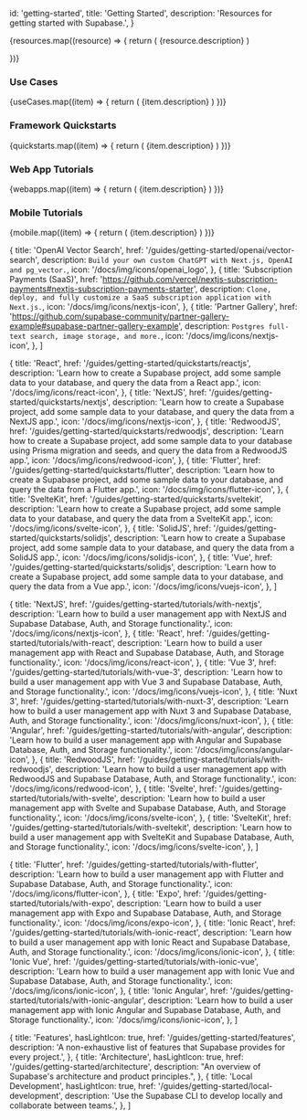 
  id: 'getting-started',
  title: 'Getting Started',
  description: 'Resources for getting started with Supabase.',
}

<div className="flex flex-col gap-12 my-12">

<div>

  <div className="grid grid-cols-12 gap-6 not-prose">
    {resources.map((resource) => {
      return (
        <Link
          href={`${resource.href}`}
          key={resource.title}
          passHref
        >
          <a className={'col-span-12 md:col-span-4'}>
            <GlassPanel {...resource} background={false} showIconBg={true}>
              {resource.description}
            </GlassPanel>
          </a>
        </Link>
      )

})}

  </div>

</div>

</div>

### Use Cases

<div className="grid lg:grid-cols-12 gap-6 not-prose">
  {useCases.map((item) => {
    return (
      <Link href={`${item.href}`} key={item.title} passHref>
        <a className={'col-span-4'}>
          <GlassPanel title={item.title} span="col-span-6" background={false} icon={item.icon}>
            {item.description}
          </GlassPanel>
        </a>
      </Link>
    )
  })}
</div>

### Framework Quickstarts

<div className="grid lg:grid-cols-12 gap-6 not-prose">
  {quickstarts.map((item) => {
    return (
      <Link href={`/${item.href}`} key={item.title} passHref>
        <a className={'col-span-4'}>
          <GlassPanel title={item.title} span="col-span-6" background={false} icon={item.icon}>
            {item.description}
          </GlassPanel>
        </a>
      </Link>
    )
  })}
</div>

### Web App Tutorials

<div className="grid lg:grid-cols-12 gap-6 not-prose">
  {webapps.map((item) => {
    return (
      <Link href={`/${item.href}`} key={item.title} passHref>
        <a className={'col-span-4'}>
          <GlassPanel title={item.title} span="col-span-6" background={false} icon={item.icon}>
            {item.description}
          </GlassPanel>
        </a>
      </Link>
    )
  })}
</div>

### Mobile Tutorials

<div className="grid lg:grid-cols-12 gap-6 not-prose">
  {mobile.map((item) => {
    return (
      <Link href={`/${item.href}`} key={item.title} passHref>
        <a className={'col-span-4'}>
          <GlassPanel title={item.title} span="col-span-6" background={false} icon={item.icon}>
            {item.description}
          </GlassPanel>
        </a>
      </Link>
    )
  })}
</div>

  {
    title: 'OpenAI Vector Search',
    href: '/guides/getting-started/openai/vector-search',
    description: `Build your own custom ChatGPT with Next.js, OpenAI and pg_vector.`,
    icon: '/docs/img/icons/openai_logo',
  },
  {
    title: 'Subscription Payments (SaaS)',
    href: 'https://github.com/vercel/nextjs-subscription-payments#nextjs-subscription-payments-starter',
    description: `Clone, deploy, and fully customize a SaaS subscription application with Next.js.`,
    icon: '/docs/img/icons/nextjs-icon',
  },
  {
    title: 'Partner Gallery',
    href: 'https://github.com/supabase-community/partner-gallery-example#supabase-partner-gallery-example',
    description: `Postgres full-text search, image storage, and more.`,
    icon: '/docs/img/icons/nextjs-icon',
  },
]

  {
    title: 'React',
    href: '/guides/getting-started/quickstarts/reactjs',
    description:
      'Learn how to create a Supabase project, add some sample data to your database, and query the data from a React app.',
    icon: '/docs/img/icons/react-icon',
  },
  {
    title: 'NextJS',
    href: '/guides/getting-started/quickstarts/nextjs',
    description:
      'Learn how to create a Supabase project, add some sample data to your database, and query the data from a NextJS app.',
    icon: '/docs/img/icons/nextjs-icon',
  },
  {
    title: 'RedwoodJS',
    href: '/guides/getting-started/quickstarts/redwoodjs',
    description:
      'Learn how to create a Supabase project, add some sample data to your database using Prisma migration and seeds, and query the data from a RedwoodJS app.',
    icon: '/docs/img/icons/redwood-icon',
  },
  {
    title: 'Flutter',
    href: '/guides/getting-started/quickstarts/flutter',
    description:
      'Learn how to create a Supabase project, add some sample data to your database, and query the data from a Flutter app.',
    icon: '/docs/img/icons/flutter-icon',
  },
  {
    title: 'SvelteKit',
    href: '/guides/getting-started/quickstarts/sveltekit',
    description:
      'Learn how to create a Supabase project, add some sample data to your database, and query the data from a SvelteKit app.',
    icon: '/docs/img/icons/svelte-icon',
  },
  {
    title: 'SolidJS',
    href: '/guides/getting-started/quickstarts/solidjs',
    description:
      'Learn how to create a Supabase project, add some sample data to your database, and query the data from a SolidJS app.',
    icon: '/docs/img/icons/solidjs-icon',
  },
  {
    title: 'Vue',
    href: '/guides/getting-started/quickstarts/solidjs',
    description:
      'Learn how to create a Supabase project, add some sample data to your database, and query the data from a Vue app.',
    icon: '/docs/img/icons/vuejs-icon',
  },
]

  {
    title: 'NextJS',
    href: '/guides/getting-started/tutorials/with-nextjs',
    description:
      'Learn how to build a user management app with NextJS and Supabase Database, Auth, and Storage functionality.',
    icon: '/docs/img/icons/nextjs-icon',
  },
  {
    title: 'React',
    href: '/guides/getting-started/tutorials/with-react',
    description:
      'Learn how to build a user management app with React and Supabase Database, Auth, and Storage functionality.',
    icon: '/docs/img/icons/react-icon',
  },
  {
    title: 'Vue 3',
    href: '/guides/getting-started/tutorials/with-vue-3',
    description:
      'Learn how to build a user management app with Vue 3 and Supabase Database, Auth, and Storage functionality.',
    icon: '/docs/img/icons/vuejs-icon',
  },
  {
    title: 'Nuxt 3',
    href: '/guides/getting-started/tutorials/with-nuxt-3',
    description:
      'Learn how to build a user management app with Nuxt 3 and Supabase Database, Auth, and Storage functionality.',
    icon: '/docs/img/icons/nuxt-icon',
  },
  {
    title: 'Angular',
    href: '/guides/getting-started/tutorials/with-angular',
    description:
      'Learn how to build a user management app with Angular and Supabase Database, Auth, and Storage functionality.',
    icon: '/docs/img/icons/angular-icon',
  },
  {
    title: 'RedwoodJS',
    href: '/guides/getting-started/tutorials/with-redwoodjs',
    description:
      'Learn how to build a user management app with RedwoodJS and Supabase Database, Auth, and Storage functionality.',
    icon: '/docs/img/icons/redwood-icon',
  },
  {
    title: 'Svelte',
    href: '/guides/getting-started/tutorials/with-svelte',
    description:
      'Learn how to build a user management app with Svelte and Supabase Database, Auth, and Storage functionality.',
    icon: '/docs/img/icons/svelte-icon',
  },
  {
    title: 'SvelteKit',
    href: '/guides/getting-started/tutorials/with-sveltekit',
    description:
      'Learn how to build a user management app with SvelteKit and Supabase Database, Auth, and Storage functionality.',
    icon: '/docs/img/icons/svelte-icon',
  },
]

  {
    title: 'Flutter',
    href: '/guides/getting-started/tutorials/with-flutter',
    description:
      'Learn how to build a user management app with Flutter and Supabase Database, Auth, and Storage functionality.',
    icon: '/docs/img/icons/flutter-icon',
  },
  {
    title: 'Expo',
    href: '/guides/getting-started/tutorials/with-expo',
    description:
      'Learn how to build a user management app with Expo and Supabase Database, Auth, and Storage functionality.',
    icon: '/docs/img/icons/expo-icon',
  },
  {
    title: 'Ionic React',
    href: '/guides/getting-started/tutorials/with-ionic-react',
    description:
      'Learn how to build a user management app with Ionic React and Supabase Database, Auth, and Storage functionality.',
    icon: '/docs/img/icons/ionic-icon',
  },
  {
    title: 'Ionic Vue',
    href: '/guides/getting-started/tutorials/with-ionic-vue',
    description:
      'Learn how to build a user management app with Ionic Vue and Supabase Database, Auth, and Storage functionality.',
    icon: '/docs/img/icons/ionic-icon',
  },
  {
    title: 'Ionic Angular',
    href: '/guides/getting-started/tutorials/with-ionic-angular',
    description:
      'Learn how to build a user management app with Ionic Angular and Supabase Database, Auth, and Storage functionality.',
    icon: '/docs/img/icons/ionic-icon',
  },
]

  {
    title: 'Features',
    hasLightIcon: true,
    href: '/guides/getting-started/features',
    description: 'A non-exhaustive list of features that Supabase provides for every project.',
  },
  {
    title: 'Architecture',
    hasLightIcon: true,
    href: '/guides/getting-started/architecture',
    description: "An overview of Supabase's architecture and product principles.",
  },
  {
    title: 'Local Development',
    hasLightIcon: true,
    href: '/guides/getting-started/local-development',
    description: 'Use the Supabase CLI to develop locally and collaborate between teams.',
  },
]


